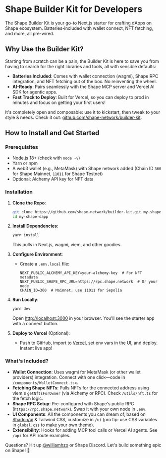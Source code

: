 # Shape Builder Kit for Developers

The Shape Builder Kit is your go-to Next.js starter for crafting dApps on Shape ecosystem. Batteries-included with wallet connect, NFT fetching, and more, all pre-wired.

## Why Use the Builder Kit?

Starting from scratch can be a pain, the Builder Kit is here to save you from having to search for the right libraries and tools, all with sensible defaults:

- **Batteries Included**: Comes with wallet connection (wagmi), Shape RPC integration, and NFT fetching out of the box. No reinventing the wheel.
- **AI-Ready**: Pairs seamlessly with the Shape MCP server and Vercel AI SDK for agentic apps.
- **Fast Track to Deploy**: Built for Vercel, so you can deploy to prod in minutes and focus on getting your first users!

It&apos;s completely open and composable: use it to kickstart, then tweak to your style & needs. Check it out: [github.com/shape-network/builder-kit](https://github.com/shape-network/builder-kit).

## How to Install and Get Started

### Prerequisites

- Node.js 18+ (check with `node -v`)
- Yarn or npm
- A web3 wallet (e.g., MetaMask) with Shape network added (Chain ID `360` for Shape Mainnet, `11011` for Shape Testnet)
- Optional: Alchemy API key for NFT data

### Installation

1. **Clone the Repo**:

   ```bash
   git clone https://github.com/shape-network/builder-kit.git my-shape-dapp
   cd my-shape-dapp
   ```

2. **Install Dependencies**:

   ```bash
   yarn install
   ```

   This pulls in Next.js, wagmi, viem, and other goodies.

3. **Configure Environment**:

   - Create a `.env.local` file:
     ```env
     NEXT_PUBLIC_ALCHEMY_API_KEY=your-alchemy-key  # For NFT metadata
     NEXT_PUBLIC_SHAPE_RPC_URL=https://rpc.shape.network  # Or your node
     CHAIN_ID=360  # Mainnet; use 11011 for Sepolia
     ```

4. **Run Locally**:

   ```bash
   yarn dev
   ```

   Open [http://localhost:3000](http://localhost:3000) in your browser. You&apos;ll see the starter app with a connect button.

5. **Deploy to Vercel** (Optional):
   - Push to GitHub, import to [Vercel](https://vercel.com/new), set env vars in the UI, and deploy. Instant live app!

### What&apos;s Included?

- **Wallet Connection**: Uses wagmi for MetaMask (or other wallet providers) integration. Connect with one click—code in `/components/WalletConnect.tsx`.
- **Fetching Shape NFTs**: Pulls NFTs for the connected address using viem&apos;s `getNftsForOwner` (via Alchemy or RPC). Check `/utils/nft.ts` for the fetch logic.
- **Shape RPC Setup**: Pre-configured with Shape&apos;s public RPC (`https://rpc.shape.network`). Swap it with your own node in `.env`.
- **UI Components**: All the components you can dream of, based on [Shadcn/ui](https://ui.shadcn.com/) & Tailwind CSS, customize in `/ui` (pro tip: use CSS variables in `global.css` to make your own theme).
- **Extensibility**: Hooks for adding MCP tool calls or Vercel AI agents. See `/api` for API route examples.

Questions? Hit up [@williamhzo](https://x.com/williamhzo) or Shape Discord. Let&apos;s build something epic on Shape! 🚀
